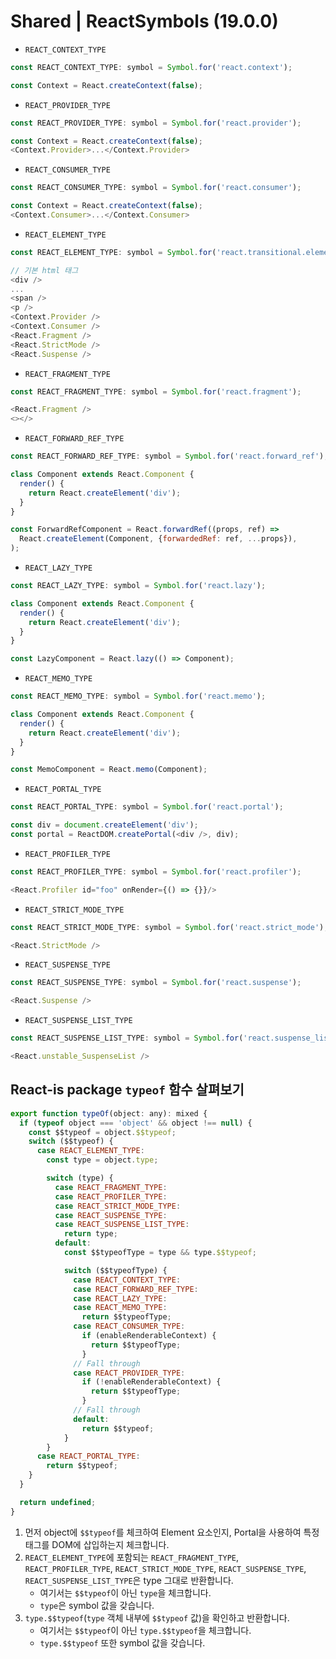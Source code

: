 # Shared | ReactSymbols (19.0.0)

- `REACT_CONTEXT_TYPE`
```js
const REACT_CONTEXT_TYPE: symbol = Symbol.for('react.context');

const Context = React.createContext(false);
```
- `REACT_PROVIDER_TYPE`
```js
const REACT_PROVIDER_TYPE: symbol = Symbol.for('react.provider');

const Context = React.createContext(false);
<Context.Provider>...</Context.Provider>
```
- `REACT_CONSUMER_TYPE`
```js
const REACT_CONSUMER_TYPE: symbol = Symbol.for('react.consumer');

const Context = React.createContext(false);
<Context.Consumer>...</Context.Consumer>
```
- `REACT_ELEMENT_TYPE`
```js
const REACT_ELEMENT_TYPE: symbol = Symbol.for('react.transitional.element');

// 기본 html 태그
<div />
...
<span />
<p />
<Context.Provider />
<Context.Consumer />
<React.Fragment />
<React.StrictMode />
<React.Suspense />
```
- `REACT_FRAGMENT_TYPE`
```js
const REACT_FRAGMENT_TYPE: symbol = Symbol.for('react.fragment');

<React.Fragment />
<></>
```
- `REACT_FORWARD_REF_TYPE`
```js
const REACT_FORWARD_REF_TYPE: symbol = Symbol.for('react.forward_ref');

class Component extends React.Component {
  render() {
    return React.createElement('div');
  }
}

const ForwardRefComponent = React.forwardRef((props, ref) =>
  React.createElement(Component, {forwardedRef: ref, ...props}),
);
```
- `REACT_LAZY_TYPE`
```js
const REACT_LAZY_TYPE: symbol = Symbol.for('react.lazy');

class Component extends React.Component {
  render() {
    return React.createElement('div');
  }
}

const LazyComponent = React.lazy(() => Component);
```
- `REACT_MEMO_TYPE`
```js
const REACT_MEMO_TYPE: symbol = Symbol.for('react.memo');

class Component extends React.Component {
  render() {
    return React.createElement('div');
  }
}

const MemoComponent = React.memo(Component);
```
- `REACT_PORTAL_TYPE`
```js
const REACT_PORTAL_TYPE: symbol = Symbol.for('react.portal');

const div = document.createElement('div');
const portal = ReactDOM.createPortal(<div />, div);
```
- `REACT_PROFILER_TYPE`
```js
const REACT_PROFILER_TYPE: symbol = Symbol.for('react.profiler');

<React.Profiler id="foo" onRender={() => {}}/>
```
- `REACT_STRICT_MODE_TYPE`
```js
const REACT_STRICT_MODE_TYPE: symbol = Symbol.for('react.strict_mode');

<React.StrictMode />
```
- `REACT_SUSPENSE_TYPE`
```js
const REACT_SUSPENSE_TYPE: symbol = Symbol.for('react.suspense');

<React.Suspense />
```
- `REACT_SUSPENSE_LIST_TYPE`
```js
const REACT_SUSPENSE_LIST_TYPE: symbol = Symbol.for('react.suspense_list');

<React.unstable_SuspenseList />
```

## React-is package `typeof` 함수 살펴보기
```js filename="react/packages/react-is/src/ReactIs.js#L30"
export function typeOf(object: any): mixed {
  if (typeof object === 'object' && object !== null) {
    const $$typeof = object.$$typeof;
    switch ($$typeof) {
      case REACT_ELEMENT_TYPE:
        const type = object.type;

        switch (type) {
          case REACT_FRAGMENT_TYPE:
          case REACT_PROFILER_TYPE:
          case REACT_STRICT_MODE_TYPE:
          case REACT_SUSPENSE_TYPE:
          case REACT_SUSPENSE_LIST_TYPE:
            return type;
          default:
            const $$typeofType = type && type.$$typeof;

            switch ($$typeofType) {
              case REACT_CONTEXT_TYPE:
              case REACT_FORWARD_REF_TYPE:
              case REACT_LAZY_TYPE:
              case REACT_MEMO_TYPE:
                return $$typeofType;
              case REACT_CONSUMER_TYPE:
                if (enableRenderableContext) {
                  return $$typeofType;
                }
              // Fall through
              case REACT_PROVIDER_TYPE:
                if (!enableRenderableContext) {
                  return $$typeofType;
                }
              // Fall through
              default:
                return $$typeof;
            }
        }
      case REACT_PORTAL_TYPE:
        return $$typeof;
    }
  }

  return undefined;
}
```
1. 먼저 object에 `$$typeof`를 체크하여 Element 요소인지, Portal을 사용하여 특정 태그를 DOM에 삽입하는지 체크합니다.
2. `REACT_ELEMENT_TYPE`에 포함되는 `REACT_FRAGMENT_TYPE`, `REACT_PROFILER_TYPE`, `REACT_STRICT_MODE_TYPE`, `REACT_SUSPENSE_TYPE`, `REACT_SUSPENSE_LIST_TYPE`은 type 그대로 반환합니다.
   - 여기서는 `$$typeof`이 아닌 `type`을 체크합니다.
   - `type`은 symbol 값을 갖습니다.
3. `type.$$typeof`(`type` 객체 내부에 `$$typeof` 값)을 확인하고 반환합니다.
   - 여기서는 `$$typeof`이 아닌 `type.$$typeof`을 체크합니다.
   - `type.$$typeof` 또한 symbol 값을 갖습니다.
